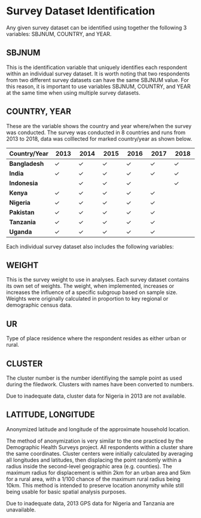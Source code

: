 # Survey Dataset Identification

Any given survey dataset can be identified using together the following 3 variables: SBJNUM, COUNTRY, and YEAR. 

## SBJNUM
This is the identification variable that uniquely identifies each respondent within an individual survey dataset.  It is worth noting that two respondents from two different survey datasets can have the same SBJNUM value. For this reason, it is important to use variables SBJNUM, COUNTRY, and YEAR at the same time when using multiple survey datasets.

## COUNTRY, YEAR
These are the variable shows the country and year where/when the survey was conducted. The survey was conducted in 8 countries and runs from 2013 to 2018, data was colllected for marked country/year as shown below.


|Country/Year       |2013         |2014          |2015          |2016          |2017          |2018          |
|----------------   |------------  |------------  |------------  |------------  |------------  |------------  |
|**Bangladesh**     |$\checkmark$  |$\checkmark$  |$\checkmark$  |$\checkmark$  |$\checkmark$  |$\checkmark$  |
|**India**          |$\checkmark$  |$\checkmark$  |$\checkmark$  |$\checkmark$  |$\checkmark$  |$\checkmark$  |
|**Indonesia**      |              |$\checkmark$  |$\checkmark$  |$\checkmark$  |              |$\checkmark$  |
|**Kenya**          |$\checkmark$  |$\checkmark$  |$\checkmark$  |$\checkmark$  |$\checkmark$  |              |
|**Nigeria**        |$\checkmark$  |$\checkmark$  |$\checkmark$  |$\checkmark$  |$\checkmark$  |              |
|**Pakistan**       |$\checkmark$  |$\checkmark$  |$\checkmark$  |$\checkmark$  |$\checkmark$  |              |
|**Tanzania**       |$\checkmark$  |$\checkmark$  |$\checkmark$  |$\checkmark$  |$\checkmark$  |              |
|**Uganda**         |$\checkmark$  |$\checkmark$  |$\checkmark$  |$\checkmark$  |$\checkmark$  |              |


Each individual survey dataset also includes the following variables:

## WEIGHT
This is the survey weight to use in analyses.  Each survey dataset contains its own set of weights. The weight, when implemented, increases or increases the influence of a specific subgroup based on sample size. Weights were originally calculated in proportion to key regional or demographic census data.

## UR
Type of place residence where the respondent resides as either urban or rural.

## CLUSTER
The cluster number is the number identifiying the sample point as used during the filedwork. Clusters with names have been converted to numbers.

Due to inadequate data, cluster data for Nigeria in 2013 are not available.

## LATITUDE, LONGITUDE
Anonymized latitude and longitude of the approximate household location.

The method of anonymization is very similar to the one practiced by the Demographic Health Surveys project. All respondents within a cluster share the same coordinates. Cluster centers were initially calculated by averaging all longitudes and latitudes, then displacing the point randomly within a radius inside the second-level geographic area (e.g. counties). The maximum radius for displacement is within 2km for an urban area and 5km for a rural area, with a 1/100 chance of the maximum rural radius being 10km. This method is intended to preserve location anonymity while still being usable for basic spatial analysis purposes. 

Due to inadequate data, 2013 GPS data for Nigeria and Tanzania are unavailable.
